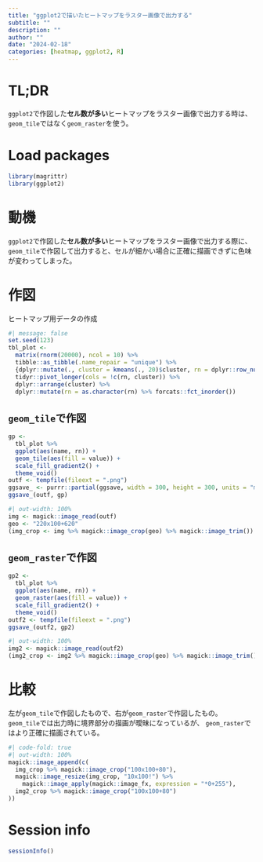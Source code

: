 ```yaml
---
title: "ggplot2で描いたヒートマップをラスター画像で出力する"
subtitle: ""
description: ""
author: ""
date: "2024-02-18"
categories: [heatmap, ggplot2, R]
---
```


# TL;DR
`ggplot2`で作図した**セル数が多い**ヒートマップをラスター画像で出力する時は、
`geom_tile`ではなく`geom_raster`を使う。

# Load packages
```r
library(magrittr)
library(ggplot2)
```

# 動機
`ggplot2`で作図した**セル数が多い**ヒートマップをラスター画像で出力する際に、
`geom_tile`で作図して出力すると、セルが細かい場合に正確に描画できずに色味が変わってしまった。

# 作図

ヒートマップ用データの作成

```r
#| message: false
set.seed(123)
tbl_plot <-
  matrix(rnorm(20000), ncol = 10) %>%
  tibble::as_tibble(.name_repair = "unique") %>%
  {dplyr::mutate(., cluster = kmeans(., 20)$cluster, rn = dplyr::row_number())} %>%
  tidyr::pivot_longer(cols = !c(rn, cluster)) %>%
  dplyr::arrange(cluster) %>%
  dplyr::mutate(rn = as.character(rn) %>% forcats::fct_inorder())
```

## `geom_tile`で作図

```r
gp <-
  tbl_plot %>%
  ggplot(aes(name, rn)) +
  geom_tile(aes(fill = value)) +
  scale_fill_gradient2() +
  theme_void()
outf <- tempfile(fileext = ".png")
ggsave_ <- purrr::partial(ggsave, width = 300, height = 300, units = "mm", dpi = 600)
ggsave_(outf, gp)
```

```r
#| out-width: 100%
img <- magick::image_read(outf)
geo <- "220x100+620"
(img_crop <- img %>% magick::image_crop(geo) %>% magick::image_trim())
```

## `geom_raster`で作図

```r
gp2 <-
  tbl_plot %>%
  ggplot(aes(name, rn)) +
  geom_raster(aes(fill = value)) +
  scale_fill_gradient2() +
  theme_void()
outf2 <- tempfile(fileext = ".png")
ggsave_(outf2, gp2)
```

```r
#| out-width: 100%
img2 <- magick::image_read(outf2)
(img2_crop <- img2 %>% magick::image_crop(geo) %>% magick::image_trim())
```

# 比較

左が`geom_tile`で作図したもので、右が`geom_raster`で作図したもの。
`geom_tile`では出力時に境界部分の描画が曖昧になっているが、
`geom_raster`ではより正確に描画されている。

```r
#| code-fold: true
#| out-width: 100%
magick::image_append(c(
  img_crop %>% magick::image_crop("100x100+80"),
  magick::image_resize(img_crop, "10x100!") %>%
    magick::image_apply(magick::image_fx, expression = "*0+255"),
  img2_crop %>% magick::image_crop("100x100+80")
))
```

# Session info
```r
sessionInfo()
```
